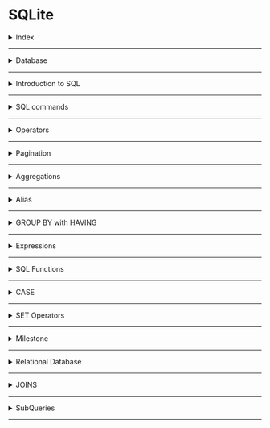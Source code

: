 # SQLite

<details>
<summary>Index</summary>

### Index
* Database
* Introduction to SQL
* SQL commands
* Operators
* Pagination
* Aggregations
* Alias
* GROUP BY with HAVING
* Expressions
* SQL Functions
* CASE
* SET Operators
* Milestone
* Relational Database
* JOINS
* SubQueries

</details>

---

<details>
<summary>Database</summary>

### Database

##### Data
Any information that is stored is called data.

__Examples__:
* __Messages & Multimedia__ on WhatsApp
* __Products and orders__ on Amazon
* __Contact details__ in telephone directory..etc

##### Database
An organised collection of data is called a database.

##### DBMS
__DBMS__ stands for __Database Management System__  
A software that is used to easily __store__ and __access__ data from the database in a secure way.
![DBMS](./Assets/dbms-flow.png)

##### Types of Databases
1. Relational Database
2. Non-Relational Database

##### Relational Database
__RDBMS__ stands for __Relational DBMS__  
A relational DBMS is a DBMS designed specially for relational database. Relational databases organise the data in the form of tables.

__Examples__ :  
`Oracle`, `MySQL`, `SQLite`

![Relational Database](./Assets/relational-database.png)

##### Non-Relational Database
A No-relational DBMS is a DBMS designed specially for non-relational databases. Non-relational databases store the data in a non-tabular form.

Example:  
`MongoDB`, `Redis`


![Non-Relational Database](./Assets/non-relational-database.png)
</details>

---

<details>
<summary>Introduction to SQL</summary>

### Introduction to SQL

__SQL__ stands for __Structured Query Language__  
* SQL is used to perform operations on Relational DBMS.
* SQL is easy to learn
* SQL provides multiple commands to perform various operations like `create`, `retrive`, `update` and `delete` the data.

</details>

---

<details>
<summary>SQL commands</summary>

### SQL commands

__CRUD__ operations:  

| Operation   | Description                                             |
| ----------- | ------------------------------------------------------- |
| Create      | Creating new records or entries in a database or system |
| Retrieve    | Fetching or reading data from a database or system     |
| Update      | Modifying or editing existing data in a database or system |
| Delete      | Removing or deleting records or data from a database or system |


| Operation | SQL Syntax                                        |
| --------- | ------------------------------------------------- |
| Create    | `INSERT INTO table_name (column1, column2) VALUES (value1, value2);` |
| Retrieve  | `SELECT column1, column2 FROM table_name WHERE condition;` |
| Update    | `UPDATE table_name SET column1 = value1, column2 = value2 WHERE condition;` |
| Delete    | `DELETE FROM table_name WHERE condition;` |


##### Create Table

```SQL 
CREATE TABLE player(
    name VARCHAR(200),
    age INTEGER,
    score INTEGER
);
```

| Data Type | Description           |
| --------- | --------------------- |
| INTEGER / INT | Represents whole numbers without decimal points. |
| FLOAT | Represents approximate numeric values with decimal points. |
| VARCHAR | Variable-length character strings (strings of varying lengths). |
| TEXT | Stores large amounts of textual data. |
| DATE | Represents a date (year, month, and day). |
| TIME | Represents a time of day (hours, minutes, seconds, and fractions of a second). |
| DATETIME | Represents a combination of date and time. |
| BOOLEAN | Represents true or false values. |

##### Table Information

```SQL 
    PRAGMA TABLE_INFO(player);
```

##### Inserting ROWS

```SQL 
INSERT INTO 
     player(name, age, score)
VALUES 
     ("Rakesh", 39, 35),
     ("Sai", 47, 30);
```

##### Retrieving Data

##### Selecting All Columns
```SQL 
SELECT * 
FROM player;
```

##### Select Specific Column

```SQL 
SELECT 
     name, 
     age
FROM 
     player;
```

##### Selecting Specific Rows

`WHERE` clause specifies a condition that has to be satisfied for retrieving the data from a database.

```SQL 
SELECT *
FROM player
WHERE name = "Sai";
```

##### Update Rows

##### Update All Rows

```SQL 
UPDATE 
    player
SET 
    score = 100;
```

##### Update Specific Rows

```SQL
UPDATE 
    player
SET 
   score = 150
WHERE 
   name = "Ram";
```

##### Delete Rows

##### Delete All Rows
```SQL 
DELETE FROM 
    player;
```

##### Delete Specific Rows
```SQL 
DELETE FROM 
    player
WHERE 
    name = "Shyam";
```

##### Drop Table
`DROP` clause is used to delete a table from the database.
```SQL 
DROP TABLE player;
```

##### Alter Table 
`Alter` clause is used to __add__, __delete__, or __modify__ columns in an existing table. Default values for newly added columns in the existing rows will be __NULL__.

```SQL 
ALTER TABLE 
   player
ADD 
   jersey_num INT
```

```SQL 
ALTER TABLE 
    player RENAME COLUMN jersey_num TO jersey_number;
```

</details>

---

<details>
<summary>Operators</summary>

### Operators

##### Comparison Operators
* `__=__`  Equal to
* `__<>__`  Not Equal to
* `__<__`  Less than
* `__>__`  Greater than
* `__<=__`  Less than or Equal to
* `__>=__`  Greater than or Equal to
  
```sql 
  SELECT * 
  FROM player
  WHERE age <> 20;
```

##### String Operations
`LIKE` Operator is used to perform queries on strings. This operator is especially used in `WHERE` clause to retrieve all the rows that match the given pattern.

| Symbol            | Description                        | Example                     |
| ----------------- | ---------------------------------- | ----------------------------|
| Percent sign (%)  | Represents zero or more characters | ch%finds ch, chips, chocolate.. |
| Underscore (_)    | Represents a single character      | _atfinds mat, hat, and bat   |


| Pattern           | Example                  | Description                                      |
| ----------------- | ------------------------ | ------------------------------------------------ |
| Exact Match       | `WHERE name LIKE "mobiles"` | Retrieves products whose name is exactly equal to "mobiles" |
| Starts With       | `WHERE name LIKE "mobiles%"` | Retrieves products whose name starts with "mobiles" |
| Ends With         | `WHERE name LIKE "%mobiles"` | Retrieves products whose name ends with "mobiles" |
| Contains          | `WHERE name LIKE "%mobiles%"` | Retrieves products whose name contains "mobiles" anywhere within it |
| Pattern Matching  | `WHERE name LIKE "a_%"`      | Retrieves products whose name starts with "a" and has at least 2 characters in length |


```SQL 
SELECT
  *
FROM
  product
WHERE
  category LIKE "Gadgets";
```

Get all the products which have exactly 5 characters in brand from the product table.
```SQL 
SELECT
  *
FROM
  product
WHERE
  brand LIKE "_____";
```

##### Logical Operators
with logical operators, we can perform queries based on multiple conditions.
* AND
* OR
* NOT

| Operator | Description                                          |
| -------- | ---------------------------------------------------- |
| AND      | Used to fetch rows that satisfy two or more conditions. |
| OR       | Used to fetch rows that satisfy at least one of the given conditions. |
| NOT      | Used to negate a condition in the WHERE clause.     |

```SQL 
SELECT
  *
FROM
  product
WHERE
  category = "Clothing"
  AND price <= 1000;
```

```SQL 
-- Ignore all the products with name containing "Cake" from the list of products.
SELECT  
  *
FROM
  product
WHERE
  NOT name LIKE "%Cake%";
``` 
![Logical Operators](./Assets/logical-operators.png)

```SQL 
SELECT
  *
FROM
  product
WHERE
  brand = "Redmi"
  AND rating > 4
  OR brand = "OnePlus";
```

Above query is equal to below code

```SQL 
SELECT
    *
FROM
    product
WHERE
    (brand = "Redmi"
    AND rating > 4)
    OR brand = "OnePlus";
```

##### IN operator
Retrieves the corresponding rows from the table if the value of column(c1) is present in the given values(v1,v2,..).
![IN Operator](./Assets/in-operator.png)

```SQL 
SELECT
  *
FROM
  product
WHERE
  brand IN ( "Puma", "Levi's", "Mufti", "Lee", "Denim");
```

##### BETWEEN Operator
Retrieves all the rows from table that have cloumn(c1) value present between the given range(v1 and v2).
![BETWEEN Operator](./Assets/between_operator.png)

```SQL 
SELECT
  name,
  price,
  brand
FROM
  product
WHERE
  price BETWEEN 1000
  AND 5000;
```

Note : When using the BETWEEN operator, the first value should be less than second value. If not, we'll get an incorrect result depending on the DBMS.


##### ORDER BY
Arrange Ascending order or Descending order.
`column1 ASC / DESC,`

```SQL 
SELECT
  name,
  price,
  rating
FROM
  product
WHERE
  brand = "Puma"
ORDER BY
  price ASC,
  rating DESC;
```

##### DISTINCT
`DISTINCT` clause is used to return the distinct i.e unique values.

```SQL 
SELECT
  DISTINCT brand
FROM
  product
ORDER BY
  brand;
```

</details>

---

<details>
<summary>Pagination</summary>

### Pagination
we get limited data only.
* LIMIT 
* OFFSET

##### LIMIT
LIMIT clause is used to specify the number of rows(n) we would like to have in result.

```SQL 
SELECT
  name,
  price,
  rating
FROM
  product
WHERE
  brand = "Puma"
ORDER BY
  rating DESC
LIMIT 2;
```

##### OFFSET
OFFSET clause is used to specify the position (from nth row) from where the chunk of the results are to be selected.

```SQL 
SELECT
  name,
  price,
  rating
FROM
  product
ORDER BY
  rating DESC
LIMIT 5
OFFSET 5;
```

</details>

---

<details>
<summary>Aggregations</summary>

### Aggregations

##### Aggregation Functions
Combining multiple values into a single value is called aggregation.

| Aggregate Function | Description                                      |
| ------------------ | ----------------------------------               |
| COUNT              | Counts the number of values                     |
| SUM                | Adds all the values                              |
| MIN                | Returns the minimum value                        |
| MAX                | Returns the maximum value                        |
| AVG                | Calculates the average of the values            |

![Agregation SUM](./Assets/aggregation_sum.gif)

```SQL 
SELECT
  SUM(score)
FROM
  player_match_details
WHERE
  name = "Ram";
```

```SQL 
SELECT
  MAX(score),
  MIN(score)
FROM
  player_match_details
WHERE
  year = 2011;
```

```SQL 
 SELECT COUNT(*)    
 FROM player_match_details;
```
</details>

---

<details>
<summary>Alias</summary>

### Alias
Using the keyword `AS`, we can provide alternate temporary names to the columns in the output.

```sql
SELECT
  name AS player_name
FROM
  player_match_details;
```
</details>

---

<details>
<summary>GROUP BY with HAVING</summary>

### GROUP BY with HAVING

##### GROUP BY 
The `GROUP BY` clause in SQL is used to group rows which have same values for the mentioned attributes.

```SQL 
SELECT
  name, SUM(score) as total_score
FROM
  player_match_details
GROUP BY name;
```
![GROUP BY](./Assets/group_by.gif)

```SQL 
SELECT
 name, COUNT(*) AS half_centuries
FROM 
 player_match_details
WHERE score >= 50
GROUP BY name;
```
![GROUP BY with WHERE](./Assets/group_by_where.gif)

##### HAVING
`HAVING` clause is used to filter the resultant rows after the application of `GROUP BY` clause.

```SQL 
SELECT
  name,
  count(*) AS half_centuries
FROM
  player_match_details
WHERE
  score >= 50
GROUP BY
  name
HAVING
  half_centuries > 1;
```

![HAVING](./Assets/having.gif)
</details>

---

<details>
<summary>Expressions</summary>

### Expressions

##### Using Expressions in SELECT Clause

```SQL 
SELECT 
    id, name, (collection_in_cr-budget_in_cr) as profit
FROM
    movie;
```

##### Using Expressions in WHERE Clause

```SQL 
SELECT
   *
FROM
   movie
WHERE
   (collection_in_cr - budget_in_cr) >= 50;
```

##### Using Expressions in UPDATE Clause
```SQL 
UPDATE movie
SET rating = rating/2;
```

##### Expressions in HAVING Clause

```SQL 
SELECT
  genre
FROM
  movie
GROUP BY
  genre
HAVING
  AVG(collection_in_cr - budget_in_cr) >= 100;
```
</details>

---

<details>
<summary>SQL Functions</summary>

### SQL Functions
1. __Date Functions__: Used to work with dates or times
2. __Cast Functions__: Used to change the data type of a value
3. __Arithmetic Functions__: Used to perform calculations on numbers

##### Date Functions
##### strftime()
`strftime()` function is used to extract year, month, day, hour, etc. from a date (or) datetime field based on a specified format as strings.

| Format | Description           | Output Format          | Function                    | Behavior           |
| ------ | --------------------- | ----------------------- | ---------------------------- | ------------------- |
| %Y     | Year                  | 1990, 2021 etc.         | `strftime("%Y", field_name)` | Extract Year        |
| %m     | Month                 | 01 - 12                | `strftime("%m", field_name)` | Extract Month       |
| %d     | Day of the month      | 01 - 31                | `strftime("%d", field_name)` | Extract Day         |
| %H     | Hour                  | 00 - 24                | `strftime("%H", field_name)` | Extract Hour        |

```SQL 
SELECT 
    strftime('%m', release_date) as month,
    COUNT(*) as total_movies
FROM
    movie
WHERE
    strftime('%Y', release_date) = '2010'
GROUP BY
    strftime('%m', release_date);
```

##### CAST Function
In database management systems, the CAST function is used to convert a value from one data type to another data type.   
`CAST(value AS data_type);`

```SQL 
SELECT
  strftime('%m', release_date) AS MONTH,
  COUNT(*) AS total_movies
FROM
  movie
WHERE
  CAST(strftime('%Y', release_date) AS INTEGER) = 2010
GROUP BY
  strftime('%m', release_date);
```

##### Arithmetic Functions
Arithmetic functions in SQL are used to perform mathematical operations on numeric values. Some commonly used arithmetic functions are `FLOOR`, `CEIL`, and `ROUND`.

* __FLOOR__ Function :  
  The FLOOR function rounds a number to the nearest integer below its current value.
* __CEIL__ Function :  
  The CEIL function rounds a number to the nearest integer above its current value.
* __ROUND__ Function :  
  The ROUND function rounds a number to a specified number of decimal places.


| Function | 2.3 | 3.9 | 4.0 | 5.5 |
|------|-----|-----|-----|-----|
| FLOOR| 2   | 3   | 4   | 5   |
| CEIL | 3   | 4   | 4   | 6   |
| ROUND| 2   | 4   | 4   | 6   |

```SQL 
SELECT
  name,
  ROUND(collection_in_cr, 1) AS RoundedValue,
  CEIL(collection_in_cr) AS CeilValue,
  FLOOR(collection_in_cr) AS FloorValue
FROM
  movie;
```

##### String Functions
String functions in SQL are used to manipulate and operate on string values or character data.
 
| SQL Function | Behavior                               |
| ------------ | -------------------------------------- |
| UPPER()      | Converts a string to upper case       |
| LOWER()      | Converts a string to lowercase         |

```SQL 
SELECT
  name
FROM
  movie
WHERE
  UPPER(name) LIKE UPPER("%avengers%");
```

</details>

---

<details>
<summary>CASE</summary>

### CASE Clause
SQL provides __CASE__ clause to perform conditional operations. This is similar to the switch case / if-else conditions in other programming languages.

```SQL 
SELECT id, name,
  CASE
    WHEN collection_in_cr - budget_in_cr <= 100 THEN collection_in_cr - budget_in_cr * 0.1
    WHEN (collection_in_cr - budget_in_cr > 100
    AND collection_in_cr - budget_in_cr < 500) THEN collection_in_cr - budget_in_cr * 0.15
    ELSE collection_in_cr - budget_in_cr * 0.18
  END AS tax_amount
FROM
  movie;
```
</details>

---

<details>
<summary>SET Operators</summary>

### SET Operators
The SQL Set operation is used to combine the two or more SQL queries.
1. INTERSECT
2. MINUS
3. UNION
4. UNION ALL

```SQL 
SELECT actor_id
FROM cast
WHERE movie_id=6

INTERSECT

SELECT actor_id
FROM cast
WHERE movie_id=15;
```

```SQL 
SELECT actor_id
FROM cast
WHERE movie_id=6

EXCEPT

SELECT actor_id
FROM cast
WHERE movie_id=15;
```

```SQL 
SELECT actor_id
FROM cast
WHERE movie_id=6

UNION

SELECT actor_id
FROM cast
WHERE movie_id=15
ORDER BY 1 DESC;
```

</details>

---

<details>
<summary>Milestone</summary>

### Clauses

| Clause       | How to Use It                             | Functionality                                              |
| ------------ | ---------------------------------------- | --------------------------------------------------------- |
| CREATE TABLE | CREATE TABLE table_name ...               | Creates a new table                                       |
| INSERT       | INSERT INTO table_name ...                | Used to insert new data into the table                     |
| SELECT       | SELECT col1, col2 ...                     | Retrieves the selected columns                             |
| SELECT       | SELECT * FROM ...                         | Retrieves all the columns from a table                    |
| FROM         | FROM table_name                           | Specifies the table(s) where the data columns are located  |
| WHERE        | WHERE col > 5                            | Retrieves specific rows based on given conditions          |
| UPDATE, SET  | UPDATE table_name SET column1 = value1;  | Updates the value of a column for all rows or specific rows|
| DELETE       | DELETE FROM table_name                    | Deletes all rows from the table                            |
| DROP         | DROP TABLE table_name                     | Deletes the table from the database                        |
| ALTER        | ALTER TABLE table_name ...                | Used to add, delete, or modify columns in a table          |
| ORDER BY     | ORDER BY col1 ASC/DESC ...                | Sorts the table based on specified column(s)               |
| DISTINCT     | SELECT DISTINCT col, ...                  | Retrieves unique values from the specified column(s)       |
| LIMIT        | LIMIT 10                                  | Limits the number of rows in the output to the given value |
| OFFSET       | OFFSET 5                                  | Specifies the position (from nth row) for result retrieval |
| GROUP BY     | GROUP BY col ...                         | Groups rows with the same values in the specified columns |
| HAVING       | HAVING col > 20                          | Filters resultant rows after applying the GROUP BY clause  |
| CASE         | CASE WHEN condition1 THEN value1 ... END | Returns a corresponding value when a condition is met     |


##### Operators

| Operator  | How to Use It                    | Functionality                                                                                      |
| --------- | -------------------------------- | -------------------------------------------------------------------------------------------------- |
| `<>`        | WHERE col `<>` 5                  | Filters rows where the given column is not equal to 5 (Other comparison operators: `=, >, <, >=, <=`) |
| LIKE      | WHERE col LIKE '%Apple%'        | Retrieves rows where the column contains 'apple' within the text                               |
| AND       | WHERE col1 > 5 AND col2 < 3     | Retrieves rows that satisfy all the given conditions                                              |
| OR        | WHERE col1 > 5 OR col2 < 3      | Retrieves rows that satisfy at least one of the given conditions                                   |
| NOT       | WHERE NOT col = 'apple'         | Retrieves rows if the condition(s) are NOT TRUE                                                    |
| IN        | WHERE col IN ('Apple', 'Microsoft') | Retrieves rows if the column value matches any of the given values                       |
| BETWEEN   | WHERE col BETWEEN 3 AND 5      | Retrieves rows where the column value falls within the specified range (inclusive)              |

##### Functions

| Function     | How to Use It                      | Functionality                                                                      |
| ------------ | ---------------------------------- | ---------------------------------------------------------------------------------- |
| COUNT        | SELECT COUNT(col) ...              | Counts the number of values in the given column                                  |
| SUM          | SELECT SUM(col) ...                | Adds all the values in the given column                                           |
| MIN          | SELECT MIN(col) ...                | Retrieves the minimum value in the given column                                  |
| MAX          | SELECT MAX(col) ...                | Retrieves the maximum value in the given column                                  |
| AVG          | SELECT AVG(col) ...                | Calculates the average of the values in the given column                         |
| strftime()   | strftime("%Y", col) ...            | Extracts the year from the column value in string format (similarly for other date components) |
| CAST()       | CAST(col AS datatype) ...          | Converts the value to the specified data type                                    |
| FLOOR()      | FLOOR(col) ...                     | Rounds a number to the nearest integer below its current value                   |
| CEIL()       | CEIL(col) ...                      | Rounds a number to the nearest integer above its current value                   |
| ROUND()      | ROUND(col) ...                     | Rounds a number to a specified number of decimal places                         |
| UPPER()      | UPPER(col) ...                     | Converts a string to uppercase                                                   |
| LOWER()      | LOWER(col) ...                     | Converts a string to lowercase                                                   |

</details>

---

<details>
<summary>Relational Database</summary>

### Relational Database

##### Customer Table
```SQL 
CREATE TABLE customer (
   id INTEGER NOT NULL PRIMARY KEY,
   name VARCHAR(250),
   age INT
);
```

##### Product Table

```SQL 
CREATE TABLE product (
  id INTEGER NOT NULL PRIMARY KEY,
  name VARCHAR(250),
  price INT,
  brand VARCHAR(250),
  category VARCHAR(250)
);
```

##### Address Table

```SQL 
CREATE TABLE address(
  id INTEGER NOT NULL PRIMARY KEY,
  pin_code INTEGER,
  door_no VARCHAR(250),
  city VARCHAR(250),
  customer_id INTEGER,
  FOREIGN KEY (customer_id) REFERENCES customer(id) ON DELETE CASCADE
);
```

##### Cart Table

```SQL 
CREATE TABLE cart(
  id INTEGER NOT NULL PRIMARY KEY,
  customer_id INTEGER NOT NULL UNIQUE,
  total_price INTEGER,
  FOREIGN KEY (customer_id) REFERENCES customer(id) ON DELETE CASCADE
);
```

##### Cart Product Table (Junction Table)
```SQL 
CREATE TABLE cart_product(
  id INTEGER NOT NULL PRIMARY KEY,
  cart_id INTEGER,
  product_id INTEGER,
  quantity INTEGER,
  FOREIGN KEY (cart_id) REFERENCES cart(id) ON DELETE CASCADE,
  FOREIGN KEY (product_id) REFERENCES product(id) ON DELETE CASCADE
);
```
</details>

---

<details>
<summary>JOINS</summary>

### JOINS
JOINS are used to combining the tables. 

##### Natural JOIN
`NATURAL JOIN` combines the tables based on the common columns.

![NATURAL JOIN](./Assets/natural_join.gif)

```SQL 
SELECT course.name,
  instructor.full_name
FROM course
  NATURAL JOIN instructor
WHERE instructor.full_name = "Alex";
```

##### INNER JOIN
`INNER JOIN` combines rows from both the tables if they meet a specified condition.

![INNER JOIN](./Assets/inner_join.gif)

```SQL 
SELECT student.full_name,
   review.content,
   review.created_at
FROM 
   student INNER JOIN review 
       ON student.id = review.student_id
WHERE review.course_id = 15;
```

##### LEFT JOIN
In `LEFT JOIN`, for each row in the left table, matched rows from the right table are combined. If there is no match, NULL values are assigned to the right half of the rows in the temporary table.

![LEFT JOIN](./Assets/left_join.gif)

```SQL 
SELECT student.full_name
FROM 
    student LEFT JOIN student_course
        ON student.id = student_course.student_id
WHERE student_course.id IS NULL;
```

##### Joins on Multiple Tables
We can also perform join on a combined table.

```SQL 
SELECT T.name AS course_name,
   student.full_name
FROM 
    (course INNER JOIN student_course
         ON course.id = student_course.course_id) AS T
    INNER JOIN student
         ON T.student_id = student.id
WHERE course.instructor_id = 102;
```

##### RIGHT JOIN
`RIGHT JOIN` or `RIGHT OUTER JOIN` is vice versa of LEFT JOIN.
I.e., in RIGHT JOIN, for each row in the right table, matched rows from the left table are combined. If there is no match, NULL values are assigned to the left half of the rows in the temporary table.

![RIGHT JOIN](./Assets/right_join.gif)

```SQL 
SELECT course.name,
    instructor.full_name
FROM 
    course RIGHT JOIN instructor
        ON course.instructor_id = instructor.instructor_id;
```

##### FULL JOIN
`FULL JOIN` or `FULL OUTER JOIN` is the result of both RIGHT JOIN and LEFT JOIN

![FULL JOIN](./Assets/full-join.gif)

```SQL 
SELECT course.name,
    instructor.full_name
FROM 
    course FULL JOIN instructor
       ON course.instructor_id = instructor.instructor_id;
```

##### CROSS JOIN
In `CROSS JOIN`, each row from the first table is combined with all rows in the second table. 
Cross Join is also called as CARTESIAN JOIN

![CROSS JOIN](./Assets/cross_join.gif)

```SQL 
SELECT 
    course.name AS course_name,
    instructor.full_name AS instructor_name
FROM 
    course CROSS JOIN instructor;
```

##### SELF JOIN
So far, we have learnt to combine different tables. We can also combine a table with itself. This kind of join is called SELF-JOIN.

```SQL 
SELECT sc1.student_id AS student_id1,
  sc2.student_id AS student_id2, sc1.course_id
FROM
   student_course AS sc1
   INNER JOIN student_course AS sc2 ON sc1.course_id = sc2.course_id
WHERE
    sc1.student_id < sc2.student_id;
```

##### Summary
| Join Type     | Use Case                                               |
| ------------- | ------------------------------------------------------ |
| Natural Join  | Joins based on common columns                          |
| Inner Join    | Joins based on a given condition                       |
| Left Join     | Retrieves all rows from the left table and matched rows from the right table |
| Right Join    | Retrieves all rows from the right table and matched rows from the left table |
| Full Join     | Retrieves all rows from both tables                    |
| Cross Join    | Generates all possible combinations of rows from both tables |

</details>

---

<details>
<summary>SubQueries</summary>

### SubQueries
We can write nested queries, i.e., a query inside another query.

```SQL 
SELECT
   name,
   (
       SELECT AVG(rating)
       FROM product
       WHERE category = "WATCH"
   ) - rating AS rating_variance
FROM product
WHERE category = "WATCH";
```

```SQL 
SELECT
  order_id
FROM
  order_details
WHERE
  order_id IN (
    SELECT
      order_id
    FROM
      order_product
    WHERE
      product_id IN (291, 292, 293, 294, 296)
  )
  AND NOT order_id IN (
    SELECT
      order_id
    FROM
      order_product
    WHERE
      product_id IN (227, 228, 229, 232, 233)
  );
```

</details>

---